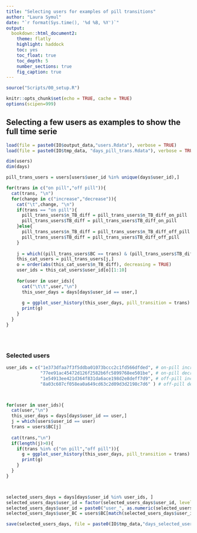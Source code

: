 ```yaml
---
title: "Selecting users for examples of pill transitions"
author: "Laura Symul"
date: "`r format(Sys.time(), '%d %B, %Y')`"
output: 
  bookdown::html_document2: 
    theme: flatly
    highlight: haddock
    toc: yes
    toc_float: true
    toc_depth: 5
    number_sections: true
    fig_caption: true
---
```




```r
source("Scripts/00_setup.R")
```

```r
knitr::opts_chunk$set(echo = TRUE, cache = TRUE)
options(scipen=999)
```


## Selecting a few users as examples to show the full time serie

```r

load(file = paste0(IO$output_data,"users.Rdata"), verbose = TRUE)
load(file = paste0(IO$tmp_data, "days_pill_trans.Rdata"), verbose = TRUE)

dim(users)
dim(days)

```


```r

pill_trans_users = users[users$user_id %in% unique(days$user_id),]

for(trans in c("on pill","off pill")){
  cat(trans, "\n")
  for(change in c("increase","decrease")){
    cat("\t",change, "\n")
    if(trans == "on pill"){
      pill_trans_users$n_TB_diff = pill_trans_users$n_TB_diff_on_pill
      pill_trans_users$TB_diff = pill_trans_users$TB_diff_on_pill
    }else{
      pill_trans_users$n_TB_diff = pill_trans_users$n_TB_diff_off_pill
      pill_trans_users$TB_diff = pill_trans_users$TB_diff_off_pill
    }
    
    j = which((pill_trans_users$BC == trans) & (pill_trans_users$TB_diff == change))
    this_cat_users = pill_trans_users[j,]
    o = order(abs(this_cat_users$n_TB_diff), decreasing = TRUE)
    user_ids = this_cat_users$user_id[o][1:10]
    
    for(user in user_ids){
      cat("\t\t",user,"\n")
      this_user_days = days[days$user_id == user,]
      
      g = ggplot_user_history(this_user_days, pill_transition = trans)
      print(g)
    }
  }
}





```


### Selected users

```r


user_ids = c("1e373dfaa7f3f5ddba01073bccc2c1fd566dfded", # on-pill increase
             "77ee91ac45472d126f2582b6fc5899768ee501be", # on-pill decrease
             "1e54913ee421d364f831da6ace198d2e8deff7d9", # off-pill increase
             "8a03c607cf058ea0a649cd63c2d09d3d2198c7d6" ) # off-pill decrease



for(user in user_ids){
  cat(user,"\n")
  this_user_days = days[days$user_id == user,]
  j = which(users$user_id == user)
  trans = users$BC[j]
  
  cat(trans,"\n")
  if(length(j)>0){
    if(trans %in% c("on pill","off pill")){
      g = ggplot_user_history(this_user_days, pill_transition = trans)
      print(g)
    }
  }
}



selected_users_days = days[days$user_id %in% user_ids, ]
selected_users_days$user_id = factor(selected_users_days$user_id, levels = unique(selected_users_days$user_id))
selected_users_days$user_id = paste0("user_", as.numeric(selected_users_days$user_id ))
selected_users_days$user_BC = users$BC[match(selected_users_days$user_id, users$user_id)]

save(selected_users_days, file = paste0(IO$tmp_data,"days_selected_users_for_pill_transition_examples.Rdata"))
      
```





